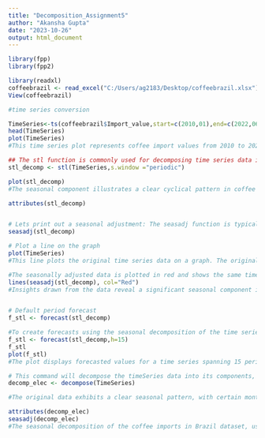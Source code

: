 ---
title: "Decomposition_Assignment5"
author: "Akansha Gupta"
date: "2023-10-26"
output: html_document
---

```{r}
library(fpp)
library(fpp2)

library(readxl)
coffeebrazil <- read_excel("C:/Users/ag2183/Desktop/coffeebrazil.xlsx")
View(coffeebrazil)

#time series conversion 

TimeSeries<-ts(coffeebrazil$Import_value,start=c(2010,01),end=c(2022,06),frequency=12) 
head(TimeSeries)
plot(TimeSeries) 
#This time series plot represents coffee import values from 2010 to 2022. Key observations include a noticeable increase in coffee imports over the years, suggestive of a long-term positive trend. Seasonal patterns are evident, with month-to-month variations reflecting factors like harvest seasons and market dynamics. Notably, the years 2020, 2021, and 2022 exhibit high variability, possibly indicating market volatility or changing industry dynamics.

## The stl function is commonly used for decomposing time series data into its components: seasonal, trend, and remainder (or residual).s.window = "periodic" specifies that you want to use a periodic seasonal decomposition. This means the seasonal component is estimated as if the data repeats from year to year, which is suitable for time series with a yearly seasonal pattern.
stl_decomp <- stl(TimeSeries,s.window ="periodic")

plot(stl_decomp)
#The seasonal component illustrates a clear cyclical pattern in coffee imports, with peaks and troughs repeating annually. The trend component demonstrates a consistent and positive long-term growth in coffee imports from 2010 to 2022. This suggests a steady increase in demand or market expansion over the observed period. The remainder component accounts for unexplained variations, representing the noise or short-term fluctuations in the data. Overall, this decomposition facilitates a nuanced understanding of coffee import dynamics, revealing both predictable seasonal patterns and a robust upward trend in import values.

attributes(stl_decomp)


# Lets print out a seasonal adjustment: The seasadj function is typically used to extract the seasonally adjusted component from a decomposed time series.
seasadj(stl_decomp)

# Plot a line on the graph
plot(TimeSeries)
#This line plots the original time series data on a graph. The original data represents coffee import values with seasonal patterns.

#The seasonally adjusted data is plotted in red and shows the same time frame but with the seasonal component removed.
lines(seasadj(stl_decomp), col="Red")
#Insights drawn from the data reveal a significant seasonal component in coffee import values, with annual peaks and troughs, reflecting likely crop cycles and seasonal demand. The Seasonally Adjusted Data smooths these fluctuations, highlighting an overall upward trend in coffee imports over the years, potentially driven by increasing demand. This command overlays a red line on the Seasonally Adjusted Data, emphasizing the trend, showing how it consistently rises year after year. 


# Default period forecast
f_stl <- forecast(stl_decomp)

#To create forecasts using the seasonal decomposition of the time series data with a horizon (h) of 15 periods.
f_stl <- forecast(stl_decomp,h=15)
f_stl
plot(f_stl)
#The plot displays forecasted values for a time series spanning 15 periods from July 2022 to September 2023. These forecasts are depicted by a solid blue line, encircled by shaded regions signifying 80% and 95% prediction intervals. The plot reveals temporal trends and variations in the forecasts, with increasingly wider prediction intervals as you project further into the future. Seasonal patterns, common in time series data, are apparent. This data offers valuable insights for decision-making, financial planning, and risk assessment, offering a range of likely outcomes. The forecasts show a growth trend with some seasonal fluctuations, and, as you extend into the future, the widening prediction intervals underscore the rising uncertainty in long-term projections. As we progress into 2023, the forecast suggests a generally upward trajectory while acknowledging some level of uncertainty through the prediction intervals, visually representing these forecasts and their associated uncertainties.

# This command will decompose the timeSeries data into its components, which include the original time series, seasonal component, trend component, random component, and other relevant information
decomp_elec <- decompose(TimeSeries)

#The original data exhibits a clear seasonal pattern, with certain months showing higher values and others lower. Additionally, there is a noticeable increasing trend over the years. The seasonal component extracted from the data demonstrates that these seasonal patterns remain relatively consistent across the years, contributing to observed peaks and troughs. Simultaneously, the trend component highlights a steady upward trend, albeit with occasional fluctuations. The random component represents unexplained variations in the data, capturing irregular or unexpected deviations. This decomposition, characterized as additive, provides a comprehensive view of the underlying patterns and variations in the time series, which can be crucial for forecasting and decision-making.

attributes(decomp_elec)
seasadj(decomp_elec)
#The seasonal decomposition of the coffee imports in Brazil dataset, using the provided command and results, reveals several key insights. The seasonally adjusted data showcases clear seasonality, with monthly fluctuations in coffee imports. Import values are consistently highest during the middle of each year, with peaks in June and July, while the lowest imports are observed at the beginning of each year. This decomposition helps in understanding the underlying trends, allowing analysts to focus on the non-seasonal patterns and potential contributing factors that affect coffee imports in Brazil over time. Furthermore, it highlights the significance of seasonality in this industry, potentially guiding decision-making for stakeholders involved in coffee trade and consumption.

```


